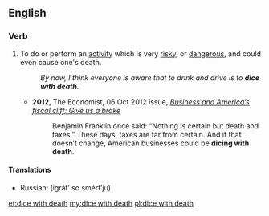 ==English==
 
===Verb===
{{en-verb|dices with death|diced with death|dicing with death}}

# To do or perform an [[activity]] which is very [[risky]], or [[dangerous]], and could even cause one's death.
#:''By now, I think everyone is aware that to drink and drive is to '''dice with death'''.''
#*'''2012''', The Economist, 06 Oct 2012 issue, ''[http://www.economist.com/node/21564241 Business and America’s fiscal cliff: Give us a brake]''
#*:Benjamin Franklin once said: “Nothing is certain but death and taxes.” These days, taxes are far from certain. And if that doesn’t change, American businesses could be '''dicing with death'''.
====Translations====
{{trans-top|to risk heavily}}
* Russian: {{l/ru|играть}} {{l/ru|со}} {{l/ru|смерть|смертью}} (igrátʼ so smértʼju) {{p}}
{{trans-mid}}
{{trans-bottom}}

[[et:dice with death]]
[[my:dice with death]]
[[pl:dice with death]]